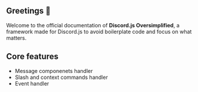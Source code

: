 ## Greetings 👋

Welcome to the official documentation of **Discord.js Oversimplified**, a framework made for Discord.js to avoid boilerplate code and focus on what matters.

## Core features

- Message componenets handler
- Slash and context commands handler
- Event handler